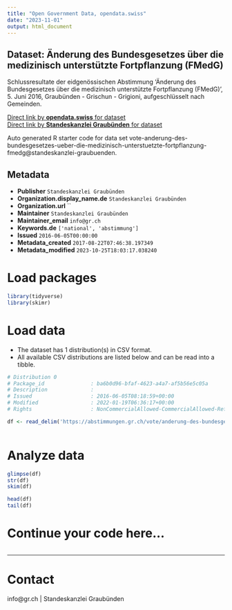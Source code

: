 ```yaml
---
title: "Open Government Data, opendata.swiss"
date: "2023-11-01"
output: html_document
---
```


## Dataset: Änderung des Bundesgesetzes über die medizinisch unterstützte Fortpflanzung (FMedG)

Schlussresultate der eidgenössischen Abstimmung 'Änderung des Bundesgesetzes über die medizinisch unterstützte Fortpflanzung (FMedG)', 5. Juni 2016, Graubünden - Grischun - Grigioni, aufgeschlüsselt nach Gemeinden.

[Direct link by **opendata.swiss** for dataset](https://opendata.swiss/de/dataset/anderung-des-bundesgesetzes-uber-die-medizinisch-unterstutzte-fortpflanzung-fmedg)<br>
[Direct link by **Standeskanzlei Graubünden** for dataset](https://abstimmungen.gr.ch/vote/anderung-des-bundesgesetzes-ueber-die-medizinisch-unterstuetzte-fortpflanzung-fmedg/data)

Auto generated R starter code for data set vote-anderung-des-bundesgesetzes-ueber-die-medizinisch-unterstuetzte-fortpflanzung-fmedg@standeskanzlei-graubuenden.

## Metadata

- **Publisher** `Standeskanzlei Graubünden`
- **Organization.display_name.de** `Standeskanzlei Graubünden`
- **Organization.url** ``
- **Maintainer** `Standeskanzlei Graubünden`
- **Maintainer_email** `info@gr.ch`
- **Keywords.de** `['national', 'abstimmung']`
- **Issued** `2016-06-05T00:00:00`
- **Metadata_created** `2017-08-22T07:46:38.197349`
- **Metadata_modified** `2023-10-25T18:03:17.038240`


# Load packages

```r

library(tidyverse)
library(skimr)

```

# Load data

-   The dataset has 1 distribution(s) in CSV format.
-   All available CSV distributions are listed below and can be read into a tibble.

```r

# Distribution 0
# Package_id               : ba6b0d96-bfaf-4623-a4a7-af5b56e5c05a
# Description              : 
# Issued                   : 2016-06-05T08:18:59+00:00
# Modified                 : 2022-01-19T06:36:17+00:00
# Rights                   : NonCommercialAllowed-CommercialAllowed-ReferenceRequired

df <- read_delim('https://abstimmungen.gr.ch/vote/anderung-des-bundesgesetzes-ueber-die-medizinisch-unterstuetzte-fortpflanzung-fmedg/data-csv')



```

# Analyze data

```r

glimpse(df)
str(df)
skim(df)

head(df)
tail(df)

```

# Continue your code here...

```r

```

------------------------------------------------------------------------

# Contact

info@gr.ch | Standeskanzlei Graubünden
